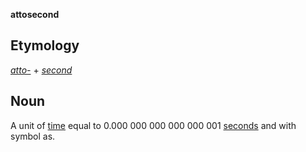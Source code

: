 '''attosecond'''

==Etymology==

''[[atto-]]'' + ''[[second]]''

==Noun==

A unit of [[time]] equal to 0.000&nbsp;000&nbsp;000&nbsp;000&nbsp;000&nbsp;001 [[second]]s and with symbol as.
